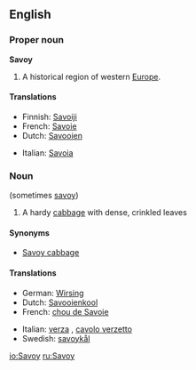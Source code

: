 ==English==

===Proper noun===
{{wikipedia}}
'''Savoy'''

# A historical region of western [[Europe]].

====Translations====
{{top}}
*Finnish: [[Savoiji]]
*French: [[Savoie]] {{f}}
*Dutch: [[Savooien]]
{{mid}}
*Italian: [[Savoia]] {{f}}
{{bottom}}

===Noun===
{{en-noun}} (sometimes [[savoy]])

# A hardy [[cabbage]] with dense, crinkled leaves

====Synonyms====
* [[Savoy cabbage]]

====Translations====
{{top}}
*German: [[Wirsing]] {{m}}
*Dutch: [[Savooienkool]] {{m}}
*French: [[chou de Savoie]]
{{mid}}
*Italian: [[verza]] {{f}}, [[cavolo verzetto]] {{m}}
*Swedish: [[savoykål]]
{{bottom}}

[[io:Savoy]]
[[ru:Savoy]]